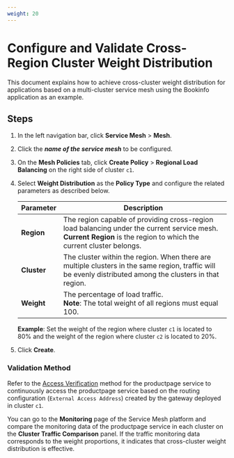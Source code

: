 ```yaml
---
weight: 20
---
```


# Configure and Validate Cross-Region Cluster Weight Distribution

This document explains how to achieve cross-cluster weight distribution for applications based on a multi-cluster service mesh using the Bookinfo application as an example.

## Steps

1. In the left navigation bar, click **Service Mesh** > **Mesh**.

2. Click the ***name of the service mesh*** to be configured.

3. On the **Mesh Policies** tab, click **Create Policy** > **Regional Load Balancing** on the right side of cluster `c1`.

4. Select **Weight Distribution** as the **Policy Type** and configure the related parameters as described below.

    | Parameter | Description |
    | --------- | ----------- |
    | **Region** | The region capable of providing cross-region load balancing under the current service mesh. **Current Region** is the region to which the current cluster belongs. |
    | **Cluster** | The cluster within the region. When there are multiple clusters in the same region, traffic will be evenly distributed among the clusters in that region. |
    | **Weight** | The percentage of load traffic. <br />**Note**: The total weight of all regions must equal 100. |

    **Example**: Set the weight of the region where cluster `c1` is located to 80% and the weight of the region where cluster `c2` is located to 20%.

5. Click **Create**.

### Validation Method

Refer to the [Access Verification](../how_to/deploy_bookinfo.mdx#access-verification) method for the productpage service to continuously access the productpage service based on the routing configuration (`External Access Address`) created by the gateway deployed in cluster `c1`.

You can go to the **Monitoring** page of the Service Mesh platform and compare the monitoring data of the productpage service in each cluster on the **Cluster Traffic Comparison** panel. If the traffic monitoring data corresponds to the weight proportions, it indicates that cross-cluster weight distribution is effective.